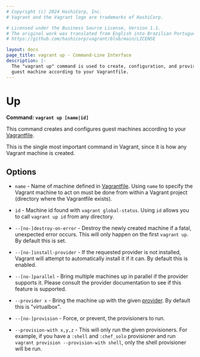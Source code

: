 ```yaml
---
# Copyright (c) 2024 HashiCorp, Inc.
# Vagrant and the Vagrant logo are trademarks of HashiCorp.

# Licensed under the Business Source License, Version 1.1.
# The original work was translated from English into Brazilian Portuguese.
# https://github.com/hashicorp/vagrant/blob/main/LICENSE

layout: docs
page_title: vagrant up - Command-Line Interface
description: |-
  The "vagrant up" command is used to create, configuration, and provision a
  guest machine according to your Vagrantfile.
---
```


# Up

**Command: `vagrant up [name|id]`**

This command creates and configures guest machines according to your
[Vagrantfile](/vagrant/docs/vagrantfile/).

This is the single most important command in Vagrant, since it is how
any Vagrant machine is created.

## Options

- `name` - Name of machine defined in [Vagrantfile](/vagrant/docs/vagrantfile/). Using
  `name` to specify the Vagrant machine to act on must be done from within a
  Vagrant project (directory where the Vagrantfile exists).

- `id` - Machine id found with `vagrant global-status`. Using `id` allows
  you to call `vagrant up id` from any directory.

- `--[no-]destroy-on-error` - Destroy the newly created machine if a fatal,
  unexpected error occurs. This will only happen on the first `vagrant up`.
  By default this is set.

- `--[no-]install-provider` - If the requested provider is not installed,
  Vagrant will attempt to automatically install it if it can. By default this
  is enabled.

- `--[no-]parallel` - Bring multiple machines up in parallel if the provider
  supports it. Please consult the provider documentation to see if this feature
  is supported.

- `--provider x` - Bring the machine up with the given
  [provider](/vagrant/docs/providers/). By default this is "virtualbox".

- `--[no-]provision` - Force, or prevent, the provisioners to run.

- `--provision-with x,y,z` - This will only run the given provisioners. For
  example, if you have a `:shell` and `:chef_solo` provisioner and run
  `vagrant provision --provision-with shell`, only the shell provisioner will
  be run.
